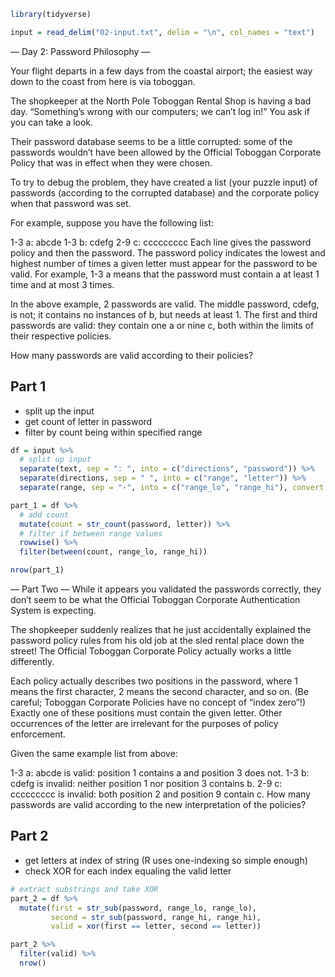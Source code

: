 ```r
library(tidyverse)
```

```r
input = read_delim("02-input.txt", delim = "\n", col_names = "text")
```

--- Day 2: Password Philosophy ---

Your flight departs in a few days from the coastal airport; the easiest way down to the coast from here is via toboggan.

The shopkeeper at the North Pole Toboggan Rental Shop is having a bad day. "Something's wrong with our computers; we can't log in!" You ask if you can take a look.

Their password database seems to be a little corrupted: some of the passwords wouldn't have been allowed by the Official Toboggan Corporate Policy that was in effect when they were chosen.

To try to debug the problem, they have created a list (your puzzle input) of passwords (according to the corrupted database) and the corporate policy when that password was set.

For example, suppose you have the following list:

1-3 a: abcde
1-3 b: cdefg
2-9 c: ccccccccc
Each line gives the password policy and then the password. The password policy indicates the lowest and highest number of times a given letter must appear for the password to be valid. For example, 1-3 a means that the password must contain a at least 1 time and at most 3 times.

In the above example, 2 passwords are valid. The middle password, cdefg, is not; it contains no instances of b, but needs at least 1. The first and third passwords are valid: they contain one a or nine c, both within the limits of their respective policies.

How many passwords are valid according to their policies?

## Part 1

- split up the input
- get count of letter in password
- filter by count being within specified range

```r
df = input %>% 
  # split up input
  separate(text, sep = ": ", into = c("directions", "password")) %>% 
  separate(directions, sep = " ", into = c("range", "letter")) %>% 
  separate(range, sep = "-", into = c("range_lo", "range_hi"), convert = TRUE)
```

```r
part_1 = df %>% 
  # add count
  mutate(count = str_count(password, letter)) %>% 
  # filter if between range values
  rowwise() %>% 
  filter(between(count, range_lo, range_hi))

nrow(part_1)
```

--- Part Two ---
While it appears you validated the passwords correctly, they don't seem to be what the Official Toboggan Corporate Authentication System is expecting.

The shopkeeper suddenly realizes that he just accidentally explained the password policy rules from his old job at the sled rental place down the street! The Official Toboggan Corporate Policy actually works a little differently.

Each policy actually describes two positions in the password, where 1 means the first character, 2 means the second character, and so on. (Be careful; Toboggan Corporate Policies have no concept of "index zero"!) Exactly one of these positions must contain the given letter. Other occurrences of the letter are irrelevant for the purposes of policy enforcement.

Given the same example list from above:

1-3 a: abcde is valid: position 1 contains a and position 3 does not.
1-3 b: cdefg is invalid: neither position 1 nor position 3 contains b.
2-9 c: ccccccccc is invalid: both position 2 and position 9 contain c.
How many passwords are valid according to the new interpretation of the policies?

## Part 2

- get letters at index of string (R uses one-indexing so simple enough)
- check XOR for each index equaling the valid letter

```r
# extract substrings and take XOR
part_2 = df %>% 
  mutate(first = str_sub(password, range_lo, range_lo),
         second = str_sub(password, range_hi, range_hi),
         valid = xor(first == letter, second == letter))

part_2 %>% 
  filter(valid) %>% 
  nrow()
```


